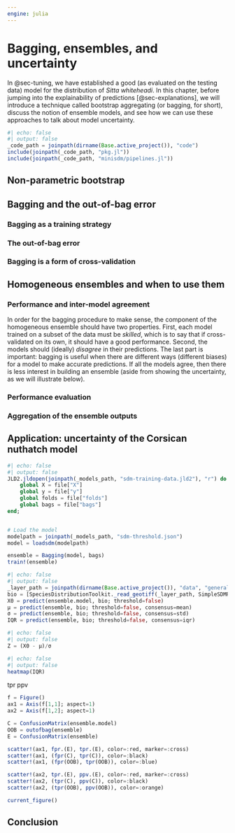```yaml
---
engine: julia
---
```


# Bagging, ensembles, and uncertainty {#sec-bagging}

In @sec-tuning, we have established a good (as evaluated on the testing data) model for the distribution of *Sitta whiteheadi*. In this chapter, before jumping into the explainability of predictions [@sec-explanations], we will introduce a technique called bootstrap aggregating (or bagging, for short), discuss the notion of ensemble models, and see how we can use these approaches to talk about model uncertainty.

```julia
#| echo: false
#| output: false
_code_path = joinpath(dirname(Base.active_project()), "code")
include(joinpath(_code_path, "pkg.jl"))
include(joinpath(_code_path, "minisdm/pipelines.jl"))
```

## Non-parametric bootstrap

## Bagging and the out-of-bag error

### Bagging as a training strategy

### The out-of-bag error

### Bagging is a form of cross-validation

## Homogeneous ensembles and when to use them

### Performance and inter-model agreement

In order for the bagging procedure to make sense, the component of the homogeneous ensemble should have two properties. First, each model trained on a subset of the data must be *skilled*, which is to say that if cross-validated on its own, it should have a good performance. Second, the models should (ideally) *disagree* in their predictions. The last part is important: bagging is useful when there are different ways (different biases) for a model to make accurate predictions. If all the models agree, then there is less interest in building an ensemble (aside from showing the uncertainty, as we will illustrate below).

### Performance evaluation

### Aggregation of the ensemble outputs

## Application: uncertainty of the Corsican nuthatch model

```julia
#| echo: false
#| output: false
JLD2.jldopen(joinpath(_models_path, "sdm-training-data.jld2"), "r") do file
    global X = file["X"]
    global y = file["y"]
    global folds = file["folds"]
    global bags = file["bags"]
end;


# Load the model
modelpath = joinpath(_models_path, "sdm-threshold.json")
model = loadsdm(modelpath)

ensemble = Bagging(model, bags)
train!(ensemble)
```

```julia
#| echo: false
#| output: false
_layer_path = joinpath(dirname(Base.active_project()), "data", "general", "layers.tiff")
bio = [SpeciesDistributionToolkit._read_geotiff(_layer_path, SimpleSDMResponse; bandnumber=i) for i in 1:19]
X0 = predict(ensemble.model, bio; threshold=false)
μ = predict(ensemble, bio; threshold=false, consensus=mean)
σ = predict(ensemble, bio; threshold=false, consensus=std)
IQR = predict(ensemble, bio; threshold=false, consensus=iqr)
```

```julia
#| echo: false
#| output: false
Z = (X0 - μ)/σ
```

```julia
#| echo: false
#| output: false
heatmap(IQR)
```

tpr ppv

```julia
f = Figure()
ax1 = Axis(f[1,1]; aspect=1)
ax2 = Axis(f[1,2]; aspect=1)

C = ConfusionMatrix(ensemble.model)
OOB = outofbag(ensemble)
E = ConfusionMatrix(ensemble)

scatter!(ax1, fpr.(E), tpr.(E), color=:red, marker=:cross)
scatter!(ax1, (fpr(C), tpr(C)), color=:black)
scatter!(ax1, (fpr(OOB), tpr(OOB)), color=:blue)

scatter!(ax2, tpr.(E), ppv.(E), color=:red, marker=:cross)
scatter!(ax2, (tpr(C), ppv(C)), color=:black)
scatter!(ax2, (tpr(OOB), ppv(OOB)), color=:orange)

current_figure()
```

## Conclusion